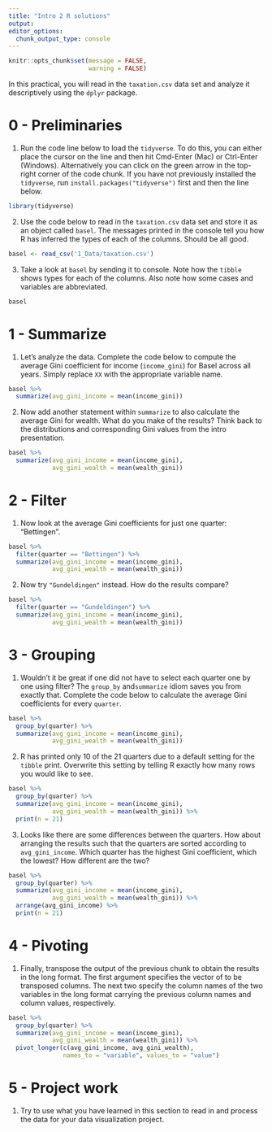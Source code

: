 ```yaml
---
title: "Intro 2 R solutions"
output:
editor_options:
  chunk_output_type: console
---
```


```r
knitr::opts_chunk$set(message = FALSE, 
                      warning = FALSE)
```

In this practical, you will read in the `taxation.csv` data set and analyze it descriptively using the `dplyr` package.

# 0 - Preliminaries

1. Run the code line below to load the `tidyverse`. To do this, you can either place the cursor on the line and then hit Cmd-Enter (Mac) or Ctrl-Enter (Windows). Alternatively you can click on the green arrow in the top-right corner of the code chunk. If you have not previously installed the `tidyverse`, run `install.packages("tidyverse")` first and then the line below. 



```r
library(tidyverse)
```

2. Use the code below to read in the `taxation.csv` data set and store it as an object called `basel`. The messages printed in the console tell you how R has inferred the types of each of the columns. Should be all good.

```r
basel <- read_csv('1_Data/taxation.csv')
```

3. Take a look at `basel` by sending it to console. Note how the `tibble` shows types for each of the columns. Also note how some cases and variables are abbreviated. 

```r
basel
```

# 1 - Summarize

1. Let's analyze the data. Complete the code below to compute the average Gini coefficient for income (`income_gini`) for Basel across all years. Simply replace `XX` with the appropriate variable name.

```r
basel %>% 
  summarize(avg_gini_income = mean(income_gini))
```

2. Now add another statement within `summarize` to also calculate the average Gini for wealth. What do you make of the results? Think back to the distributions and corresponding Gini values from the intro presentation. 

```r
basel %>% 
  summarize(avg_gini_income = mean(income_gini),
            avg_gini_wealth = mean(wealth_gini))
```

# 2 - Filter

1. Now look at the average Gini coefficients for just one quarter: "Bettingen". 

```r
basel %>% 
  filter(quarter == "Bettingen") %>% 
  summarize(avg_gini_income = mean(income_gini),
            avg_gini_wealth = mean(wealth_gini))
```

2. Now try `"Gundeldingen"` instead. How do the results compare?  

```r
basel %>% 
  filter(quarter == "Gundeldingen") %>% 
  summarize(avg_gini_income = mean(income_gini),
            avg_gini_wealth = mean(wealth_gini))
```

# 3 - Grouping

1. Wouldn't it be great if one did not have to select each quarter one by one using filter? The `group_by` and`summarize` idiom saves you from exactly that. Complete the code below to calculate the average Gini coefficients for every `quarter`.  

```r
basel %>% 
  group_by(quarter) %>% 
  summarize(avg_gini_income = mean(income_gini),
            avg_gini_wealth = mean(wealth_gini))
```

2. R has printed only 10 of the 21 quarters due to a default setting for the `tibble` print. Overwrite this setting by telling R exactly how many rows you would like to see. 

```r
basel %>% 
  group_by(quarter) %>% 
  summarize(avg_gini_income = mean(income_gini),
            avg_gini_wealth = mean(wealth_gini)) %>% 
  print(n = 21)
```

3. Looks like there are some differences between the quarters. How about arranging the results such that the quarters are sorted according to `avg_gini_income`. Which quarter has the highest Gini coefficient, which the lowest? How different are the two?

```r
basel %>% 
  group_by(quarter) %>% 
  summarize(avg_gini_income = mean(income_gini),
            avg_gini_wealth = mean(wealth_gini)) %>% 
  arrange(avg_gini_income) %>% 
  print(n = 21)
```

# 4 - Pivoting

1. Finally, transpose the output of the previous chunk to obtain the results in the long format. The first argument specifies the vector of to be transposed columns. The next two specify the column names of the two variables in the long format carrying the previous column names and column values, respectively.  

```r
basel %>% 
  group_by(quarter) %>% 
  summarize(avg_gini_income = mean(income_gini),
            avg_gini_wealth = mean(wealth_gini)) %>% 
  pivot_longer(c(avg_gini_income, avg_gini_wealth), 
               names_to = "variable", values_to = "value")
```

# 5 - Project work

1. Try to use what you have learned in this section to read in and process the data for your data visualization project. 





